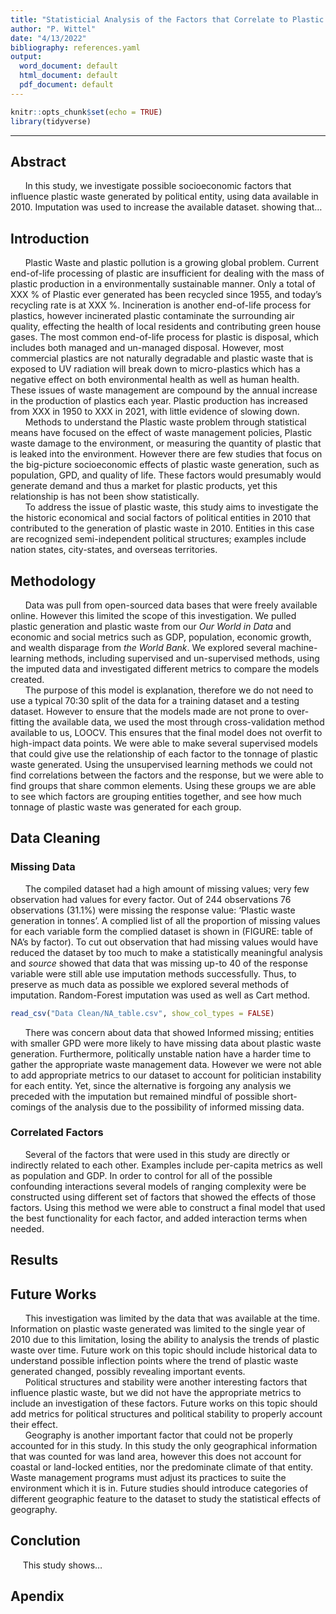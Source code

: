 ```yaml
---
title: "Statisticial Analysis of the Factors that Correlate to Plastic Waste Generation"
author: "P. Wittel"
date: "4/13/2022"
bibliography: references.yaml
output:
  word_document: default
  html_document: default
  pdf_document: default
---
```


```r
knitr::opts_chunk$set(echo = TRUE)
library(tidyverse)
```

------------------------------------------------------------------------

## Abstract

|       In this study, we investigate possible socioeconomic factors that influence plastic waste generated by political entity, using data available in 2010. Imputation was used to increase the available dataset. showing that...

## Introduction

|       Plastic Waste and plastic pollution is a growing global problem. Current end-of-life processing of plastic are insufficient for dealing with the mass of plastic production in a environmentally sustainable manner. Only a total of XXX % of Plastic ever generated has been recycled since 1955, and today's recycling rate is at XXX %. Incineration is another end-of-life process for plastics, however incinerated plastic contaminate the surrounding air quality, effecting the health of local residents and contributing green house gases. The most common end-of-life process for plastic is disposal, which includes both managed and un-managed disposal. However, most commercial plastics are not naturally degradable and plastic waste that is exposed to UV radiation will break down to micro-plastics which has a negative effect on both environmental health as well as human health. These issues of waste management are compound by the annual increase in the production of plastics each year. Plastic production has increased from XXX in 1950 to XXX in 2021, with little evidence of slowing down.

|       Methods to understand the Plastic waste problem through statistical means have focused on the effect of waste management policies, Plastic waste damage to the environment, or measuring the quantity of plastic that is leaked into the environment. However there are few studies that focus on the big-picture socioeconomic effects of plastic waste generation, such as population, GPD, and quality of life. These factors would presumably would generate demand and thus a market for plastic products, yet this relationship is has not been show statistically.

|       To address the issue of plastic waste, this study aims to investigate the the historic economical and social factors of political entities in 2010 that contributed to the generation of plastic waste in 2010. Entities in this case are recognized semi-independent political structures; examples include nation states, city-states, and overseas territories.

## Methodology

|       Data was pull from open-sourced data bases that were freely available online. However this limited the scope of this investigation. We pulled plastic generation and plastic waste from our *Our World in Data* and economic and social metrics such as GDP, population, economic growth, and wealth disparage from *the World Bank*. We explored several machine-learning methods, including supervised and un-supervised methods, using the imputed data and investigated different metrics to compare the models created.

|       The purpose of this model is explanation, therefore we do not need to use a typical 70:30 split of the data for a training dataset and a testing dataset. However to ensure that the models made are not prone to over-fitting the available data, we used the most through cross-validation method available to us, LOOCV. This ensures that the final model does not overfit to high-impact data points. We were able to make several supervised models that could give use the relationship of each factor to the tonnage of plastic waste generated. Using the unsupervised learning methods we could not find correlations between the factors and the response, but we were able to find groups that share common elements. Using these groups we are able to see which factors are grouping entities together, and see how much tonnage of plastic waste was generated for each group.

## Data Cleaning

### Missing Data

|       The compiled dataset had a high amount of missing values; very few observation had values for every factor. Out of 244 observations 76 observations (31.1%) were missing the response value: 'Plastic waste generation in tonnes'. A complied list of all the proportion of missing values for each variable form the complied dataset is shown in (FIGURE: table of NA's by factor). To cut out observation that had missing values would have reduced the dataset by too much to make a statistically meaningful analysis and *source* showed that data that was missing up-to $40%$ of the response variable were still able use imputation methods successfully. Thus, to preserve as much data as possible we explored several methods of imputation. Random-Forest imputation was used as well as Cart method.

```r

read_csv("Data Clean/NA_table.csv", show_col_types = FALSE)

```

|       There was concern about data that showed Informed missing; entities with smaller GPD were more likely to have missing data about plastic waste generation. Furthermore, politically unstable nation have a harder time to gather the appropriate waste management data. However we were not able to add appropriate metrics to our dataset to account for politician instability for each entity. Yet, since the alternative is forgoing any analysis we preceded with the imputation but remained mindful of possible short-comings of the analysis due to the possibility of informed missing data.

### Correlated Factors

|       Several of the factors that were used in this study are directly or indirectly related to each other. Examples include per-capita metrics as well as population and GDP. In order to control for all of the possible confounding interactions several models of ranging complexity were be constructed using different set of factors that showed the effects of those factors. Using this method we were able to construct a final model that used the best functionality for each factor, and added interaction terms when needed.

## Results

| 

## Future Works

|       This investigation was limited by the data that was available at the time. Information on plastic waste generated was limited to the single year of 2010 due to this limitation, losing the ability to analysis the trends of plastic waste over time. Future work on this topic should include historical data to understand possible inflection points where the trend of plastic waste generated changed, possibly revealing important events.

|       Political structures and stability were another interesting factors that influence plastic waste, but we did not have the appropriate metrics to include an investigation of these factors. Future works on this topic should add metrics for political structures and political stability to properly account their effect.

|       Geography is another important factor that could not be properly accounted for in this study. In this study the only geographical information that was counted for was land area, however this does not account for coastal or land-locked entities, nor the predominate climate of that entity. Waste management programs must adjust its practices to suite the environment which it is in. Future studies should introduce categories of different geographic feature to the dataset to study the statistical effects of geography.

## Conclution

|      This study shows...

## Apendix
